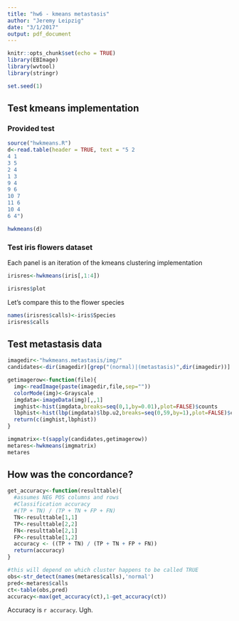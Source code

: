 ```yaml
---
title: "hw6 - kmeans metastasis"
author: "Jeremy Leipzig"
date: "3/1/2017"
output: pdf_document
---
```


```r
knitr::opts_chunk$set(echo = TRUE)
library(EBImage)
library(wvtool)
library(stringr)

set.seed(1)
```

## Test kmeans implementation
### Provided test
```r
source("hwkmeans.R")
d<-read.table(header = TRUE, text = "5 2
4 1
3 5
2 4
1 3
9 4
9 6
10 7
11 6
10 4
6 4")

hwkmeans(d)
```

\pagebreak

### Test iris flowers dataset
Each panel is an iteration of the kmeans clustering implementation

```r
irisres<-hwkmeans(iris[,1:4])

irisres$plot
```

Let's compare this to the flower species
```r
names(irisres$calls)<-iris$Species
irisres$calls
```

\pagebreak

## Test metastasis data
```r
imagedir<-"hwkmeans.metastasis/img/"
candidates<-dir(imagedir)[grep("(normal)|(metastasis)",dir(imagedir))]

getimagerow<-function(file){
  img<-readImage(paste(imagedir,file,sep=""))
  colorMode(img)<-Grayscale
  imgdata<-imageData(img)[,,1]
  imghist<-hist(imgdata,breaks=seq(0,1,by=0.01),plot=FALSE)$counts
  lbphist<-hist(lbp(imgdata)$lbp.u2,breaks=seq(0,59,by=1),plot=FALSE)$counts
  return(c(imghist,lbphist))
}

imgmatrix<-t(sapply(candidates,getimagerow))
metares<-hwkmeans(imgmatrix)
metares
```

## How was the concordance?
```r
get_accuracy<-function(resulttable){
  #assumes NEG POS columns and rows
  #Classification accuracy
  #(TP + TN) / (TP + TN + FP + FN)
  TN<-resulttable[1,1]
  TP<-resulttable[2,2]
  FN<-resulttable[2,1]
  FP<-resulttable[1,2]
  accuracy <- ((TP + TN) / (TP + TN + FP + FN))
  return(accuracy)
}

#this will depend on which cluster happens to be called TRUE
obs<-str_detect(names(metares$calls),'normal')
pred<-metares$calls
ct<-table(obs,pred)
accuracy<-max(get_accuracy(ct),1-get_accuracy(ct))
```

Accuracy is `r accuracy`. Ugh.
